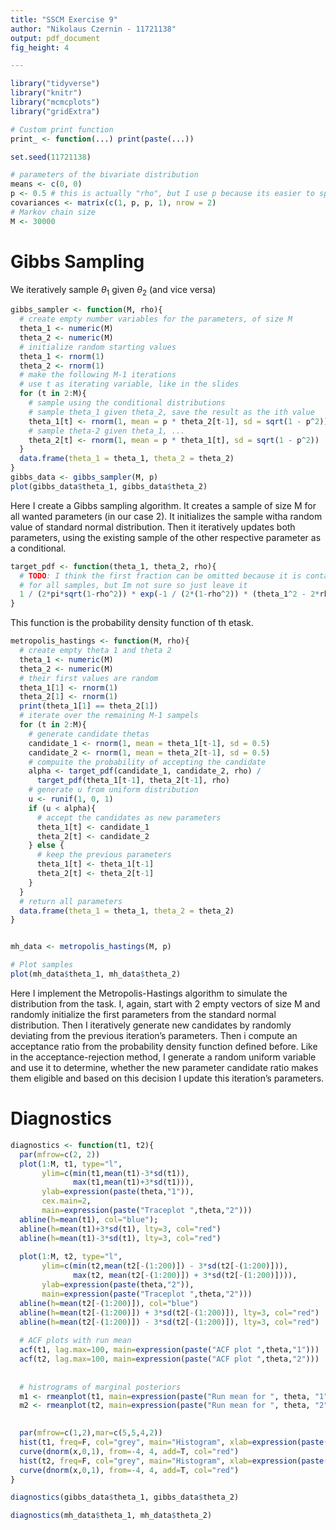 ```yaml
---
title: "SSCM Exercise 9"
author: "Nikolaus Czernin - 11721138"
output: pdf_document
fig_height: 4 

---
```


```r
library("tidyverse")
library("knitr")
library("mcmcplots")
library("gridExtra")

# Custom print function
print_ <- function(...) print(paste(...))

set.seed(11721138)
```

```r
# parameters of the bivariate distribution
means <- c(0, 0)
p <- 0.5 # this is actually "rho", but I use p because its easier to spot
covariances <- matrix(c(1, p, p, 1), nrow = 2)
# Markov chain size
M <- 30000
```

# Gibbs Sampling
We iteratively sample $\theta_1$ given $\theta_2$ (and vice versa)
```r
gibbs_sampler <- function(M, rho){
  # create empty number variables for the parameters, of size M
  theta_1 <- numeric(M)
  theta_2 <- numeric(M)
  # initialize random starting values
  theta_1 <- rnorm(1)
  theta_2 <- rnorm(1)
  # make the following M-1 iterations
  # use t as iterating variable, like in the slides
  for (t in 2:M){
    # sample using the conditional distributions
    # sample theta_1 given theta_2, save the result as the ith value
    theta_1[t] <- rnorm(1, mean = p * theta_2[t-1], sd = sqrt(1 - p^2))
    # sample theta-2 given theta_1, ...
    theta_2[t] <- rnorm(1, mean = p * theta_1[t], sd = sqrt(1 - p^2))
  }
  data.frame(theta_1 = theta_1, theta_2 = theta_2)
}
gibbs_data <- gibbs_sampler(M, p)
plot(gibbs_data$theta_1, gibbs_data$theta_2)

```
Here I create a Gibbs sampling algorithm. It creates a sample of size M for all 
wanted parameters (in our case 2). 
It initializes the sample witha random value of standard normal distribution. 
Then it iteratively updates both parameters, using the existing sample of the 
other respective parameter as a conditional. 

```r
target_pdf <- function(theta_1, theta_2, rho){
  # TODO: I think the first fraction can be omitted because it is contant 
  # for all samples, but Im not sure so just leave it
  1 / (2*pi*sqrt(1-rho^2)) * exp(-1 / (2*(1-rho^2)) * (theta_1^2 - 2*rho*theta_1 * theta_2 + theta_2^2))
}
```
This function is the probability density function of th etask. 

```r
metropolis_hastings <- function(M, rho){
  # create empty theta 1 and theta 2
  theta_1 <- numeric(M)
  theta_2 <- numeric(M)
  # their first values are random
  theta_1[1] <- rnorm(1)
  theta_2[1] <- rnorm(1)
  print(theta_1[1] == theta_2[1])
  # iterate over the remaining M-1 sampels
  for (t in 2:M){
    # generate candidate thetas
    candidate_1 <- rnorm(1, mean = theta_1[t-1], sd = 0.5)
    candidate_2 <- rnorm(1, mean = theta_2[t-1], sd = 0.5)
    # compuite the probability of accepting the candidate
    alpha <- target_pdf(candidate_1, candidate_2, rho) / 
      target_pdf(theta_1[t-1], theta_2[t-1], rho)
    # generate u from uniform distribution
    u <- runif(1, 0, 1)
    if (u < alpha){
      # accept the candidates as new parameters
      theta_1[t] <- candidate_1
      theta_2[t] <- candidate_2
    } else {
      # keep the previous parameters
      theta_1[t] <- theta_1[t-1]
      theta_2[t] <- theta_2[t-1]
    }
  }
  # return all parameters
  data.frame(theta_1 = theta_1, theta_2 = theta_2)
}


mh_data <- metropolis_hastings(M, p)

# Plot samples
plot(mh_data$theta_1, mh_data$theta_2)

```
Here I implement the Metropolis-Hastings algorithm to simulate the distribution 
from the task. I, again, start with 2 empty vectors of size M and randomly 
initialize the first parameters from the standard normal distribution. 
Then I iteratively generate new candidates by randomly deviating from the previous 
iteration's parameters. Then i compute an acceptance ratio from the probability 
density function defined before. Like in the acceptance-rejection method, I 
generate a random uniform variable and use it to determine, whether the new 
parameter candidate ratio makes them eligible and based on this decision I 
update this iteration's parameters. 

# Diagnostics
```r
diagnostics <- function(t1, t2){
  par(mfrow=c(2, 2))
  plot(1:M, t1, type="l", 
       ylim=c(min(t1,mean(t1)-3*sd(t1)),
              max(t1,mean(t1)+3*sd(t1))),
       ylab=expression(paste(theta,"1")), 
       cex.main=2,
       main=expression(paste("Traceplot ",theta,"2")))
  abline(h=mean(t1), col="blue");
  abline(h=mean(t1)+3*sd(t1), lty=3, col="red")
  abline(h=mean(t1)-3*sd(t1), lty=3, col="red")
  
  plot(1:M, t2, type="l", 
       ylim=c(min(t2,mean(t2[-(1:200)]) - 3*sd(t2[-(1:200)])),
              max(t2, mean(t2[-(1:200)]) + 3*sd(t2[-(1:200)]))),
       ylab=expression(paste(theta,"2")),
       main=expression(paste("Traceplot ",theta,"2")))
  abline(h=mean(t2[-(1:200)]), col="blue")
  abline(h=mean(t2[-(1:200)]) + 3*sd(t2[-(1:200)]), lty=3, col="red")
  abline(h=mean(t2[-(1:200)]) - 3*sd(t2[-(1:200)]), lty=3, col="red")
  
  # ACF plots with run mean
  acf(t1, lag.max=100, main=expression(paste("ACF plot ",theta,"1")))
  acf(t2, lag.max=100, main=expression(paste("ACF plot ",theta,"2")))
  
  
  # histrograms of marginal posteriors
  m1 <- rmeanplot(t1, main=expression(paste("Run mean for ", theta, "1")))
  m2 <- rmeanplot(t2, main=expression(paste("Run mean for ", theta, "2")))

  
  par(mfrow=c(1,2),mar=c(5,5,4,2))
  hist(t1, freq=F, col="grey", main="Histogram", xlab=expression(paste(theta,"1")))
  curve(dnorm(x,0,1), from=-4, 4, add=T, col="red")
  hist(t2, freq=F, col="grey", main="Histogram", xlab=expression(paste(theta,"2")))
  curve(dnorm(x,0,1), from=-4, 4, add=T, col="red")
}

```

```r
diagnostics(gibbs_data$theta_1, gibbs_data$theta_2)

```

```r
diagnostics(mh_data$theta_1, mh_data$theta_2)

```

